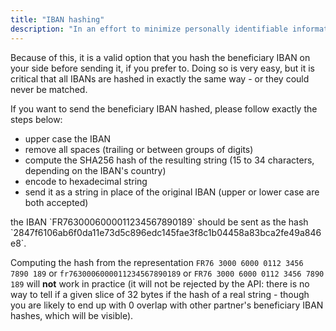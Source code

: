 ```yaml
---
title: "IBAN hashing"
description: "In an effort to minimize personally identifiable information (PII) treated in clear, we hash the beneficiary IBAN when you send a transfer. It is the first thing we do when we receive a clear IBAN, so we never store or pass around a clear IBAN."
---
```


Because of this, it is a valid option that you hash the beneficiary IBAN on your side before sending it, if you prefer to. Doing so is very easy, but it is critical that all IBANs are hashed in exactly the same way - or they could never be matched.

If you want to send the beneficiary IBAN hashed, please follow exactly the steps below:

* upper case the IBAN
* remove all spaces (trailing or between groups of digits)
* compute the SHA256 hash of the resulting string (15 to 34 characters, depending on the IBAN's country)
* encode to hexadecimal string
* send it as a string in place of the original IBAN (upper or lower case are both accepted)

<Info>
  the IBAN `FR7630006000011234567890189` should be sent as the hash `2847f6106ab6f0da11e73d5c896edc145fae3f8c1b04458a83bca2fe49a846e8`.

  Computing the hash from the representation `FR76 3000 6000 0112 3456 7890 189` or `fr7630006000011234567890189` or `FR76 3000 6000 0112 3456 7890 189` will **not** work in practice (it will not be rejected by the API: there is no way to tell if a given slice of 32 bytes if the hash of a real string - though you are likely to end up with 0 overlap with other partner's beneficiary IBAN hashes, which will be visible).
</Info>
